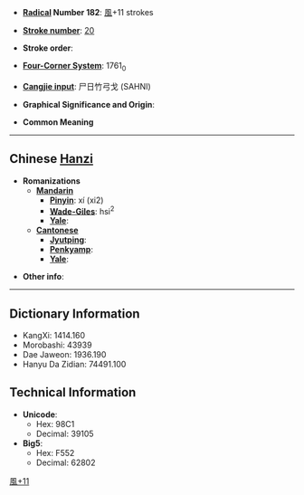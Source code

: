 * '''[[Wiktionary:Chinese radical index| Radical]] Number 182''': [[Wiktionary:Chinese radical index 風|風]]+11 strokes

* '''[[Wiktionary:Chinese total strokes index|Stroke number]]''': [[Wiktionary:Chinese total strokes index 20|20]]

* '''Stroke order''': 

* '''[[Wiktionary:Chinese four corner index|Four-Corner System]]''': 1761<sub>0</sub>

* '''[[Wiktionary:Chinese Cangjie index|Cangjie input]]''': 尸日竹弓戈 (SAHNI)

* '''Graphical Significance and Origin''': 

* '''Common Meaning'''

----

== Chinese [[Hanzi]] ==

* '''Romanizations'''
** '''[[Mandarin]]'''
*** '''[[Pinyin]]''': xí (xi2)
*** '''[[Wade-Giles]]''': hsi<sup>2</sup>
*** '''[[Yale]]''': 
** '''[[Cantonese]]'''
*** '''[[Jyutping]]''':
*** '''[[Penkyamp]]''': 
*** '''[[Yale]]''': 

* '''Other info''': 

----

== Dictionary Information ==

* KangXi: 1414.160
* Morobashi: 43939
* Dae Jaweon: 1936.190
* Hanyu Da Zidian: 74491.100

== Technical Information ==

* '''Unicode''':
** Hex: 98C1
** Decimal: 39105
* '''Big5''':
** Hex: F552
** Decimal: 62802

[[Category:CJKV Character articles lacking a common meaning|風+11]]